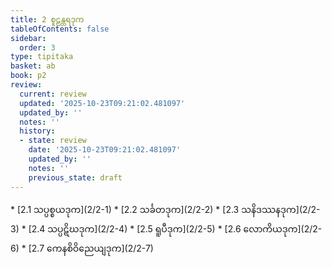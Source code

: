 ```yaml
---
title: 2 စူဠန္တရဒုက
tableOfContents: false
sidebar:
  order: 3
type: tipitaka
basket: ab
book: p2
review:
  current: review
  updated: '2025-10-23T09:21:02.481097'
  updated_by: ''
  notes: ''
  history:
  - state: review
    date: '2025-10-23T09:21:02.481097'
    updated_by: ''
    notes: ''
    previous_state: draft
---
```



<ReviewStatus review={frontmatter.review} showDetails={true} />

<HypothesisAnnotation frontmatter={frontmatter} />

<DynamicBreadcrumb />



<TableOfContents book="p2" section="2">
* [2.1 သပ္ပစ္စယဒုက](2/2-1)
* [2.2 သင်္ခတဒုက](2/2-2)
* [2.3 သနိဒဿနဒုက](2/2-3)
* [2.4 သပ္ပဋိဃဒုက](2/2-4)
* [2.5 ရူပီဒုက](2/2-5)
* [2.6 လောကိယဒုက](2/2-6)
* [2.7 ကေနစိဝိညေယျဒုက](2/2-7)
</TableOfContents>